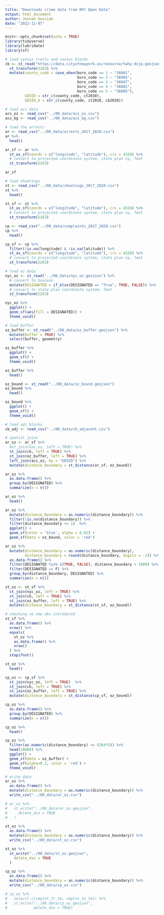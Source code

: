 ```yaml
---
title: "Downloads crime data from NYC Open Data"
output: html_document
author: Jennah Gosciak
date: "2022-11-07"
---
```


```r
knitr::opts_chunk$set(echo = TRUE)
library(tidyverse)
library(lubridate)
library(sf)
```
```r
# load census tracts and census blocks
cb <- st_read("https://data.cityofnewyork.us/resource/twhy-dzjp.geojson?$limit=1000000") %>%
  st_transform(2263) %>% 
  mutate(county_code = case_when(boro_code == 1 ~ "36061",
                                 boro_code == 2 ~ "36005",
                                 boro_code == 3 ~ "36047",
                                 boro_code == 4 ~ "36081",
                                 boro_code == 5 ~ "36085"),
         GEOID = str_c(county_code, ct2010),
         GEOID_b = str_c(county_code, ct2010, cb2010))

# load acs data
acs_oz <- read_csv("../00_data/acs_oz.csv")
acs_bg <- read_csv("../00_data/acs_bg.csv")
```

```r
# load the arrests
ar <- read_csv("../00_data/arrests_2017_2020.csv")
ar %>%
  head()

ar_sf <- ar %>%
  st_as_sf(coords = c("longitude", "latitude"), crs = 4326) %>% 
  # convert to projected coordinate system, state plan ny, feet
  st_transform(2263)

ar_sf
```
```r
# load shootings
st <- read_csv("../00_data/shootings_2017_2020.csv")
st %>%
  head()

st_sf <- st %>%
  st_as_sf(coords = c("longitude", "latitude"), crs = 4326) %>% 
  # convert to projected coordinate system, state plan ny, feet
  st_transform(2263)
```

```r
cp <- read_csv("../00_data/complaints_2017_2020.csv")
cp %>%
  head()

cp_sf <- cp %>%
  filter(!is.na(longitude) & !is.na(latitude)) %>%
  st_as_sf(coords = c("longitude", "latitude"), crs = 4326) %>% 
  # convert to projected coordinate system, state plan ny, feet
  st_transform(2263)
```

```r
# load oz data
nyc_oz <- st_read("../00_data/nyc_oz.geojson") %>% 
  # convert to boolean
  mutate(DESIGNATED = if_else(DESIGNATED == "True", TRUE, FALSE)) %>% 
  # convert to state plan coordinate system, feet
  st_transform(2263)
```


```r
nyc_oz %>%
  ggplot() +
  geom_sf(aes(fill = DESIGNATED)) +
  theme_void()
```

```r
# load buffer
oz_buffer <- st_read("../00_data/oz_buffer.geojson") %>% 
  mutate(buffer = TRUE) %>% 
  select(buffer, geometry)

oz_buffer %>%
  ggplot() +
  geom_sf() +
  theme_void()

oz_buffer %>% 
  head()

oz_bound <- st_read("../00_data/oz_bound.geojson")
oz_bound %>% 
  head()

oz_bound %>%
  ggplot() +
  geom_sf() +
  theme_void()
```

```r
# load adj blocks
cb_adj <- read_csv("../00_data/cb_adjacent.csv")
```


```r
# spatial joins
ar_oz <- ar_sf %>%
  #st_join(nyc_oz, left = TRUE) %>% 
  st_join(cb, left = TRUE) %>% 
  st_join(oz_buffer, left = TRUE) %>% 
  left_join(acs_oz, by = "GEOID") %>% 
  mutate(distance_boundary = st_distance(ar_sf, oz_bound))

ar_oz %>%
  as.data.frame() %>%
  group_by(DESIGNATED) %>%
  summarize(n = n())

ar_oz %>%
  head()
```

```r
ar_oz %>% 
  mutate(distance_boundary = as.numeric(distance_boundary)) %>%
  filter(!is.na(distance_boundary)) %>% 
  filter(distance_boundary <= 1)  %>% 
  ggplot() +
  geom_sf(color = 'blue', alpha = 0.01) +
  geom_sf(data = oz_bound, color = 'red')

ar_oz %>% 
  mutate(distance_boundary = as.numeric(distance_boundary),
         distance_boundary = round(distance_boundary, digits = -1)) %>% 
  as.data.frame() %>% 
  filter(DESIGNATED %in% c(TRUE, FALSE), distance_boundary < 1000) %>% 
  filter(DESIGNATED == F) %>% 
  group_by(distance_boundary, DESIGNATED) %>% 
  summarize(n = n())
```


```r
st_oz <- st_sf %>%
  st_join(nyc_oz, left = TRUE) %>% 
  st_join(cb, left = TRUE) %>% 
  st_join(oz_buffer, left = TRUE) %>% 
  mutate(distance_boundary = st_distance(st_sf, oz_bound))

# checking no new obs introduced
st_sf %>% 
  as.data.frame() %>% 
  nrow() %>% 
  equals(
    st_oz %>% 
    as.data.frame() %>% 
    nrow()
  ) %>% 
  stopifnot()

st_oz %>%
  head()
```
```r
cp_oz <- cp_sf %>%
  st_join(nyc_oz, left = TRUE)  %>% 
  st_join(cb, left = TRUE) %>% 
  st_join(oz_buffer, left = TRUE) %>% 
  mutate(distance_boundary = st_distance(cp_sf, oz_bound))

cp_oz %>%
  as.data.frame() %>%
  group_by(DESIGNATED) %>%
  summarize(n = n())

cp_oz %>%
  head()

cp_oz %>% 
  filter(as.numeric(distance_boundary) <= (264*2)) %>% 
  head(10000) %>% 
  ggplot() +
  geom_sf(data = oz_buffer) +
  geom_sf(alpha=0.2, color = 'red') +
  theme_void()
```


```r
# write data
ar_oz %>%
  as.data.frame() %>%
  mutate(distance_boundary = as.numeric(distance_boundary)) %>% 
  write_csv("../00_data/ar_oz.csv")

# ar_oz %>%
#   st_write("../00_data/ar_oz.geojson",
#     delete_dsn = TRUE
#   )
```

```r
st_oz %>%
  as.data.frame() %>%
  mutate(distance_boundary = as.numeric(distance_boundary)) %>%
  write_csv("../00_data/st_oz.csv")

st_oz %>%
  st_write("../00_data/st_oz.geojson",
    delete_dsn = TRUE
  )
```

```r
cp_oz %>%
  as.data.frame() %>%
  mutate(distance_boundary = as.numeric(distance_boundary)) %>%
  write_csv("../00_data/cp_oz.csv")

# cp_oz %>%
#   select(-c(cmplnt_fr_tm, cmplnt_to_tm)) %>%
#   st_write("../00_data/cp_oz.geojson",
#            delete_dsn = TRUE)
```




